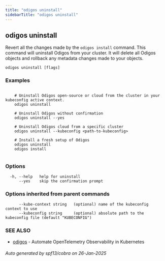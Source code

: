 ```yaml
---
title: "odigos uninstall"
sidebarTitle: "odigos uninstall"
---
```

## odigos uninstall

Revert all the changes made by the `odigos install` command.
This command will uninstall Odigos from your cluster. It will delete all Odigos objects
and rollback any metadata changes made to your objects.

```
odigos uninstall [flags]
```

### Examples

```

	# Uninstall Odigos open-source or cloud from the cluster in your kubeconfig active context.
    odigos uninstall

    # Uninstall Odigos without confirmation
    odigos uninstall --yes
    
    # Uninstall Odigos cloud from a specific cluster
    odigos uninstall --kubeconfig <path-to-kubeconfig>

    # Install a fresh setup of Odigos
    odigos uninstall
    odigos install
	
```

### Options

```
  -h, --help   help for uninstall
      --yes    skip the confirmation prompt
```

### Options inherited from parent commands

```
      --kube-context string   (optional) name of the kubeconfig context to use
      --kubeconfig string     (optional) absolute path to the kubeconfig file (default "KUBECONFIG")
```

### SEE ALSO

* [odigos](/cli/odigos)	 - Automate OpenTelemetry Observability in Kubernetes

###### Auto generated by spf13/cobra on 26-Jan-2025
